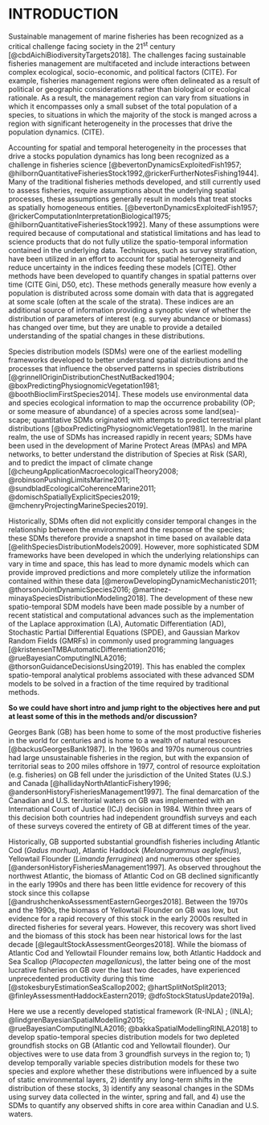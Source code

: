 # INTRODUCTION {#ref-intro}

Sustainable management of marine fisheries has been recognized as a critical challenge facing society in the 21^st^ century [@cbdAichiBiodiversityTargets2018]. The challenges facing sustainable fisheries management are multifaceted and include interactions between complex ecological, socio-economic, and political factors (CITE). For example, fisheries management regions were often delineated as a result of political or geographic considerations rather than biological or ecological rationale. As a result, the management region can vary from situations in which it encompasses only a small subset of the total population of a species, to situations in which the majority of the stock is manged across a region with significant heterogeneity in the processes that drive the population dynamics. (CITE).

Accounting for spatial and temporal heterogeneity in the processes that drive a stocks population dynamics has long been recognized as a challenge in fisheries science [@bevertonDynamicsExploitedFish1957; @hilbornQuantitativeFisheriesStock1992,@rickerFurtherNotesFishing1944]. Many of the traditional fisheries methods developed, and still currently used to assess fisheries, require assumptions about the underlying spatial processes, these assumptions generally result in models that treat stocks as spatially homogeneous entities. [@bevertonDynamicsExploitedFish1957; @rickerComputationInterpretationBiological1975; @hilbornQuantitativeFisheriesStock1992]. Many of these assumptions were required because of computational and statistical limitations and has lead to science products that do not fully utilize the spatio-temporal information contained in the underlying data. Techniques, such as survey stratification, have been utilized in an effort to account for spatial heterogeneity and reduce uncertainty in the indices feeding these models [CITE]. Other methods have been developed to quantify changes in spatial patterns over time  (CITE Gini, D50, etc). These methods generally measure how evenly a population is distributed across some domain with data that is aggregated at some scale (often at the scale of the strata). These indices are an additional source of information providing a synoptic view of whether the distribution of parameters of interest (e.g. survey abundance or biomass) has changed over time, but they are unable to provide a detailed understanding of the spatial changes in these distributions. 

Species distribution models (SDMs) were one of the earliest modelling frameworks developed to better understand spatial distributions and the processes that influence the observed patterns in species distributions [@grinnellOriginDistributionChestNutBacked1904; @boxPredictingPhysiognomicVegetation1981; @boothBioclimFirstSpecies2014]. These models use environmental data and species ecological information to map the occurrence probability (OP; or some measure of abundance) of a species across some land(sea)-scape; quantitative SDMs originated with attempts to predict terrestrial plant distributions [@boxPredictingPhysiognomicVegetation1981]. In the marine realm, the use of SDMs has increased rapidly in recent years; SDMs have been used in the development of Marine Protect Areas (MPAs) and MPA networks, to better understand the distribution of Species at Risk (SAR), and to predict the impact of climate change [@cheungApplicationMacroecologicalTheory2008; @robinsonPushingLimitsMarine2011; @sundbladEcologicalCoherenceMarine2011; @domischSpatiallyExplicitSpecies2019; @mchenryProjectingMarineSpecies2019]. 

Historically, SDMs often did not explicitly consider temporal changes in the relationship between the environment and the response of the species; these SDMs therefore provide a snapshot in time based on available data [@elithSpeciesDistributionModels2009]. However, more sophisticated SDM frameworks have been developed in which the underlying relationships can vary in time and space, this has lead to more dynamic models which can provide improved predictions and more completely utilize the information contained within these data [@merowDevelopingDynamicMechanistic2011; @thorsonJointDynamicSpecies2016; @martinez-minayaSpeciesDistributionModeling2018]. The development of these new spatio-temporal SDM models have been made possible by a number of recent statistical and computational advances such as the implementation of the Laplace approximation (LA), Automatic Differentiation (AD), Stochastic Partial Differential Equations (SPDE), and Gaussian Markov Random Fields (GMRFs) in commonly used programming languages [@kristensenTMBAutomaticDifferentiation2016; @rueBayesianComputingINLA2016; @thorsonGuidanceDecisionsUsing2019]. This has enabled the complex spatio-temporal analytical problems associated with these advanced SDM models to be solved in a fraction of the time required by traditional methods.

**So we could have short intro and jump right to the objectives here and put at least some of this in the methods and/or discussion?**

Georges Bank (GB) has been home to some of the most productive fisheries in the world for centuries and is home to a wealth of natural resources [@backusGeorgesBank1987]. In the 1960s and 1970s numerous countries had large unsustainable fisheries in the region, but with the expansion of territorial seas to 200 miles offshore in 1977, control of resource exploitation (e.g. fisheries) on GB fell under the jurisdiction of the United States (U.S.) and Canada [@hallidayNorthAtlanticFishery1996; @andersonHistoryFisheriesManagement1997]. The final demarcation of the Canadian and U.S. territorial waters on GB was implemented with an International Court of Justice (ICJ) decision in 1984. Within three years of this decision both countries had independent groundfish surveys and each of these surveys covered the entirety of GB at different times of the year.

Historically, GB supported substantial groundfish fisheries including Atlantic Cod (*Gadus morhua*), Atlantic Haddock (*Melanogrammus aeglefinus*), Yellowtail Flounder (*Limanda ferruginea*) and numerous other species [@andersonHistoryFisheriesManagement1997]. As observed throughout the northwest Atlantic, the biomass of Atlantic Cod on GB declined significantly in the early 1990s and there has been little evidence for recovery of this stock since this collapse [@andrushchenkoAssessmentEasternGeorges2018]. Between the 1970s and the 1990s, the biomass of Yellowtail Flounder on GB was low, but evidence for a rapid recovery of this stock in the early 2000s resulted in directed fisheries for several years. However, this recovery was short lived and the biomass of this stock has been near historical lows for the last decade [@legaultStockAssessmentGeorges2018]. While the biomass of Atlantic Cod and Yellowtail Flounder remains low, both Atlantic Haddock and Sea Scallop (*Placopecten magellanicus*), the latter being one of the most lucrative fisheries on GB over the last two decades, have experienced unprecedented productivity during this time [@stokesburyEstimationSeaScallop2002; @hartSplitNotSplit2013; @finleyAssessmentHaddockEastern2019; @dfoStockStatusUpdate2019a].

<!-- Fisheries management bodies in both Canada and the U.S. have implemented measures to protect the Atlantic Cod and Yellowtail Flounder stocks on GB. While these measures vary between the countries, there is a collaborative process to develop a shared quota for these two stocks [@tracTransboundaryResourceAssessment2020]; a quota which has declined substantially for both stocks over the last decade [@andrushchenkoAssessmentEasternGeorges2018; @legaultStockAssessmentGeorges2018]. In addition to regulations that attempt to directly limit fishing mortality, both countries have implemented spatial closures (Figure \@ref(fig:Overview)). In the U.S., two large closed areas were implemented (Closed Area I (CA I) and II (CA II)) with the intent of aiding in the recovery of groundfish and invertebrate stocks on GB. These closures were established in 1994 and have been modified over time to occasionally allow some fishing activity [@linkEffectsAreaClosures2005; @murawskiLargescaleClosedAreas2000]. On the Canadian portion of GB, the groundfish fishery has historically been closed from March 1^st^ to May 31^st^ to protect spawning groundfish. In 1994 the closure was expanded to include the months of January and February in an effort to rebuild the Atlantic Haddock stock. This closure was subsequently shortened in 2005 to exclude January, resulting in a closure of the groundfish fishery from February through to the end of May. The Canadian Offshore Scallop Fishery (COSF) also faces restrictions on fishing during the peak groundfish spawning periods with time-area closures limiting the area in which this fishery can operate during February and March [Atlantic Cod; @dfoScallopFisheryArea2019] and June [Yellowtail Flounder; @dfoScallopFisheryArea2014]. The U.S. closures have been linked to the recovery of several stocks on GB [@linkEffectsAreaClosures2005; @murawskiLargescaleClosedAreas2000] although the reasons for the recent decline of Yellowtail Flounder and the ongoing lack of recovery of Atlantic Cod on the bank since the implementation of these closures remains uncertain [@andrushchenkoAssessmentEasternGeorges2018; @legaultStockAssessmentGeorges2018]. In Canada, there had been no comprehensive review of the closures until a recent review by @keithEvaluatingSocioeconomicConservation2020 that found little evidence that the COSF time-area closures were achieving their management objectives. This analysis also highlighted the need for a better understanding of the spatio-temporal distributions of both of these stocks in relation to the location and timing of these closures. -->

Here we use a recently developed statistical framework (R-INLA) ; (INLA); @lindgrenBayesianSpatialModelling2015; @rueBayesianComputingINLA2016; @bakkaSpatialModellingRINLA2018] to develop spatio-temporal species distribution models for two depleted groundfish stocks on GB (Atlantic cod and Yellowtail flounder). Our objectives were to use data from 3 groundfish surveys in the region to; 1) develop temporally variable species distribution models for these two species and explore whether these distributions were influenced by a suite of static environmental layers, 2) identify any long-term shifts in the distribution of these stocks, 3) identify any seasonal changes in the SDMs using survey data collected in the winter, spring and fall, and 4) use the SDMs to quantify any observed shifts in core area within Canadian and U.S. waters.

<!-- From a scientific perspective, disentangling how environmental, ecological, and anthropogenic factors impact the population dynamics of marine fishes is pivotal to development of sustainability strategies.  -->

<!-- Species Distribution models (SDMs) have been used for a long time in fisheries.  These models typically try to map spatial patterns in species distribution using available environmental covariates.  Without a detailed knowledge of processes underlying the spatial patterns the use of environmental covariates alone cannot fully account for spatial and temporal variability.  These environmental covariates are typically proxies for more complex unobserved(able)ed processes, and changes in these relationships are difficult to account for in these models. -->

<!-- Recent statistical advances have lead to the development of tools which can be used to develop more realistic SDMs.  These models can account for environmental covariates along with accounting for unexplained spatio-temporal variability.  These kindas of SDMs enable the model to identify the consistent environmental signal (covariates) to be estimated while also providing a statistical framework in which the unexplained spatio-temporal variability can be used to better understand spatio-temporal changes in the species distribution. -->

<!-- Tracking spatio-temporal changes facilitates the development of models which can identify consistent spatial anomalies in which the metric being measures deviates from expectation.  Tracking long-term changes improves our understanding of species shifts and provides insight into how changing environmental conditions impact the strength of the environmental correlations.  This provides a framework for predicting the impact of directed environmental change (e.g. climate change). -->

